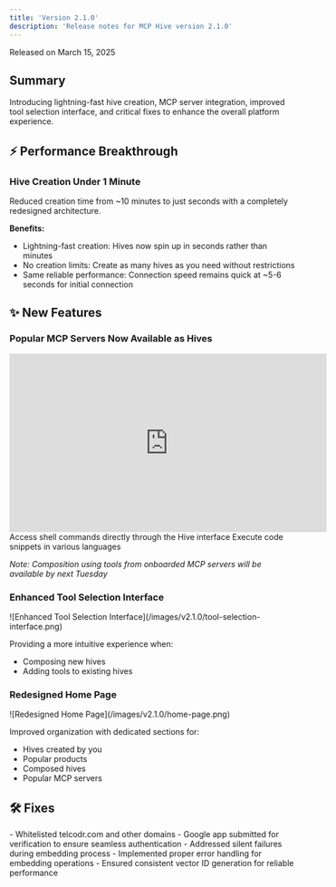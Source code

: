```yaml
---
title: 'Version 2.1.0'
description: 'Release notes for MCP Hive version 2.1.0'
---
```


<Note>Released on March 15, 2025</Note>

## Summary

Introducing lightning-fast hive creation, MCP server integration, improved tool selection interface, and critical fixes to enhance the overall platform experience.

## ⚡️ Performance Breakthrough

### Hive Creation Under 1 Minute

<Card title="10x Faster Creation" icon="bolt">
  Reduced creation time from ~10 minutes to just seconds with a completely redesigned architecture.
</Card>

**Benefits:**
- Lightning-fast creation: Hives now spin up in seconds rather than minutes
- No creation limits: Create as many hives as you need without restrictions
- Same reliable performance: Connection speed remains quick at ~5-6 seconds for initial connection

## ✨ New Features

### Popular MCP Servers Now Available as Hives

<Frame>
  <iframe
    width="560"
    height="315"
    src="https://www.youtube.com/embed/demo-placeholder"
    title="Demo: Using MCP Server Shell as a Hive"
    frameborder="0"
    allow="accelerometer; autoplay; clipboard-write; encrypted-media; gyroscope; picture-in-picture"
    allowfullscreen
  ></iframe>
</Frame>

<CardGroup cols={2}>
  <Card title="MCP Server Shell" icon="terminal">
    Access shell commands directly through the Hive interface
  </Card>
  <Card title="Code Executor" icon="code">
    Execute code snippets in various languages
  </Card>
</CardGroup>

_Note: Composition using tools from onboarded MCP servers will be available by next Tuesday_

### Enhanced Tool Selection Interface

<Frame caption="New tool selection interface for composing hives">
  ![Enhanced Tool Selection Interface](/images/v2.1.0/tool-selection-interface.png)
</Frame>

Providing a more intuitive experience when:
- Composing new hives
- Adding tools to existing hives

### Redesigned Home Page

<Frame caption="New home page organization">
  ![Redesigned Home Page](/images/v2.1.0/home-page.png)
</Frame>

Improved organization with dedicated sections for:
- Hives created by you
- Popular products
- Composed hives
- Popular MCP servers

## 🛠️ Fixes

<AccordionGroup>
  <Accordion title="OAuth2 Authentication Issues">
    - Whitelisted telcodr.com and other domains
    - Google app submitted for verification to ensure seamless authentication
  </Accordion>
  <Accordion title="Pinecone Integration">
    - Addressed silent failures during embedding process
    - Implemented proper error handling for embedding operations
    - Ensured consistent vector ID generation for reliable performance
  </Accordion>
</AccordionGroup>
